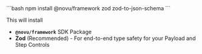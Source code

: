 <Step title="Install Packages">
  ```bash
  npm install @novu/framework zod zod-to-json-schema
  ```

  This will install
  - **`@novu/framework`** SDK Package
  - **Zod** (Recommended) - For end-to-end type safety for your Payload and Step Controls
</Step>
